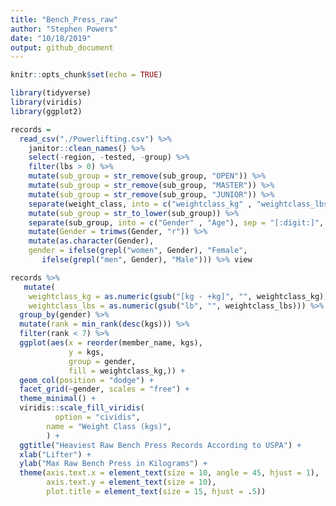 ```yaml
---
title: "Bench_Press_raw"
author: "Stephen Powers"
date: "10/18/2019"
output: github_document
---
```


```r
knitr::opts_chunk$set(echo = TRUE)

library(tidyverse)
library(viridis)
library(ggplot2)
```


```r
records = 
  read_csv("./Powerlifting.csv") %>% 
    janitor::clean_names() %>% 
    select(-region, -tested, -group) %>% 
    filter(lbs > 0) %>% 
    mutate(sub_group = str_remove(sub_group, "OPEN")) %>% 
    mutate(sub_group = str_remove(sub_group, "MASTER")) %>% 
    mutate(sub_group = str_remove(sub_group, "JUNIOR")) %>% 
    separate(weight_class, into = c("weightclass_kg" , "weightclass_lbs"), sep = "/") %>% 
    mutate(sub_group = str_to_lower(sub_group)) %>% 
    separate(sub_group, into = c("Gender" , "Age"), sep = "[:digit:]", extra = "merge") %>% 
    mutate(Gender = trimws(Gender, "r")) %>% 
    mutate(as.character(Gender), 
    gender = ifelse(grepl("women", Gender), "Female",
       ifelse(grepl("men", Gender), "Male"))) %>% view
```


```r
records %>% 
   mutate(
    weightclass_kg = as.numeric(gsub("[kg - +kg]", "", weightclass_kg)), 
    weightclass_lbs = as.numeric(gsub("lb", "", weightclass_lbs))) %>% 
  group_by(gender) %>% 
  mutate(rank = min_rank(desc(kgs))) %>% 
  filter(rank < 7) %>% 
  ggplot(aes(x = reorder(member_name, kgs), 
             y = kgs, 
             group = gender, 
             fill = weightclass_kg,)) +  
  geom_col(position = "dodge") +
  facet_grid(~gender, scales = "free") +
  theme_minimal() +
  viridis::scale_fill_viridis(
          option = "cividis",
        name = "Weight Class (kgs)",
        ) +
  ggtitle("Heaviest Raw Bench Press Records According to USPA") +
  xlab("Lifter") +
  ylab("Max Raw Bench Press in Kilograms") +
  theme(axis.text.x = element_text(size = 10, angle = 45, hjust = 1), 
        axis.text.y = element_text(size = 10),
        plot.title = element_text(size = 15, hjust = .5))
```
